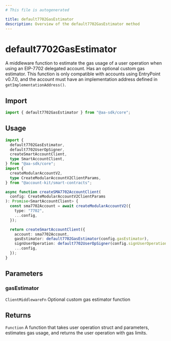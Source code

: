 ```yaml
---
# This file is autogenerated

title: default7702GasEstimator
description: Overview of the default7702GasEstimator method
---
```


# default7702GasEstimator

A middleware function to estimate the gas usage of a user operation when using an EIP-7702 delegated account. Has an optional custom gas estimator.
This function is only compatible with accounts using EntryPoint v0.7.0, and the account must have an implementation address defined in `getImplementationAddress()`.

## Import

```ts
import { default7702GasEstimator } from "@aa-sdk/core";
```

## Usage

```ts twoslash
import {
  default7702GasEstimator,
  default7702UserOpSigner,
  createSmartAccountClient,
  type SmartAccountClient,
} from "@aa-sdk/core";
import {
  createModularAccountV2,
  type CreateModularAccountV2ClientParams,
} from "@account-kit/smart-contracts";

async function createSMA7702AccountClient(
  config: CreateModularAccountV2ClientParams
): Promise<SmartAccountClient> {
  const sma7702Account = await createModularAccountV2({
    type: "7702",
    ...config,
  });

  return createSmartAccountClient({
    account: sma7702Account,
    gasEstimator: default7702GasEstimator(config.gasEstimator),
    signUserOperation: default7702UserOpSigner(config.signUserOperation),
    ...config,
  });
}
```

## Parameters

### gasEstimator

`ClientMiddlewareFn`
Optional custom gas estimator function

## Returns

`Function`
A function that takes user operation struct and parameters, estimates gas usage, and returns the user operation with gas limits.

